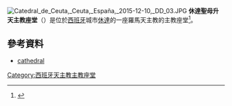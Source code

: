 [[File:Catedral_de_Ceuta,_Ceuta,_España,_2015-12-10,_DD_03.JPG|thumb]]
'''休達聖母升天主教座堂'''（{{lang|es|Catedral de Santa María de la Asunción}}）是位於[[西班牙|西班牙]]城市[[休達|休達]]的一座羅馬天主教的主教座堂<ref name="Griffin2010">{{cite book|author=Hugh Griffin|title=Ceuta Mini Guide|url=http://books.google.com/books?id=WZgaLegj_YAC&pg=PA14|accessdate=8 July 2013|date=1 February 2010|publisher=Horizon Scientific Press|isbn=978-0-9543335-3-9|pages=14–|archive-date=2014-06-27|archive-url=https://web.archive.org/web/20140627043128/http://books.google.com/books?id=WZgaLegj_YAC&pg=PA14|dead-url=no}}</ref>。

==參考資料==
{{Reflist}}
* [http://www.ceuta.si/#!cathedral/c2u0 cathedral] {{Wayback|url=http://www.ceuta.si/#!cathedral/c2u0 |date=20200918104803 }}
{{coord|35|53|16|N|5|19|00|W|type:landmark_source:kolossus-frwiki|display=title}}
[[Category:西班牙天主教主教座堂|Category:西班牙天主教主教座堂]]
